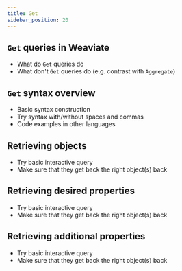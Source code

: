 ```yaml
---
title: Get
sidebar_position: 20
---
```


## `Get` queries in Weaviate
- What do `Get` queries do
- What don't `Get` queries do (e.g. contrast with `Aggregate`)

## `Get` syntax overview
- Basic syntax construction
- Try syntax with/without spaces and commas
- Code examples in other languages

## Retrieving objects 
- Try basic interactive query
- Make sure that they get back the right object(s) back

## Retrieving desired properties
- Try basic interactive query
- Make sure that they get back the right object(s) back

## Retrieving additional properties
- Try basic interactive query
- Make sure that they get back the right object(s) back